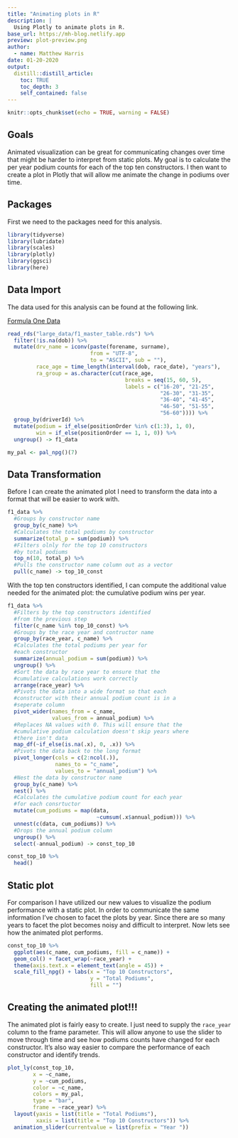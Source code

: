 ```yaml
---
title: "Animating plots in R"
description: |
  Using Plotly to animate plots in R.
base_url: https://mh-blog.netlify.app
preview: plot-preview.png
author:
  - name: Matthew Harris
date: 01-20-2020
output:
  distill::distill_article:
    toc: TRUE
    toc_depth: 3
    self_contained: false
---
```


```r
knitr::opts_chunk$set(echo = TRUE, warning = FALSE)
```

## Goals

Animated visualization can be great for communicating changes over time that might
be harder to interpret from static plots. My goal is to calculate the per year 
podium counts for each of the top ten constructors. I then want to create a plot in 
Plotly that will allow me animate the change in podiums over time.

## Packages

First we need to the packages need for this analysis.

```r
library(tidyverse)
library(lubridate)
library(scales)
library(plotly)
library(ggsci)
library(here)
```

## Data Import

The data used for this analysis can be found at the following link. <br>

[Formula One Data](https://github.com/mhdemo/proj_site/tree/master/content/posts/data)

```r
read_rds("large_data/f1_master_table.rds") %>% 
  filter(!is.na(dob)) %>%
  mutate(drv_name = iconv(paste(forename, surname), 
                          from = "UTF-8", 
                          to = "ASCII", sub = ""),
         race_age = time_length(interval(dob, race_date), "years"),
         ra_group = as.character(cut(race_age, 
                                     breaks = seq(15, 60, 5),
                                     labels = c("16-20", "21-25",
                                                "26-30", "31-35",
                                                "36-40", "41-45",
                                                "46-50", "51-55", 
                                                "56-60")))) %>%
  group_by(driverId) %>%
  mutate(podium = if_else(positionOrder %in% c(1:3), 1, 0),
         win = if_else(positionOrder == 1, 1, 0)) %>%
  ungroup() -> f1_data

my_pal <- pal_npg()(7)
```

## Data Transformation

Before I can create the animated plot I need to transform the data into a format
that will be easier to work with.

```r
f1_data %>%
  #Groups by constructor name
  group_by(c_name) %>%
  #Calculates the total podiums by constructor
  summarize(total_p = sum(podium)) %>%
  #Filters olnly for the top 10 constructors 
  #by total podiums
  top_n(10, total_p) %>%
  #Pulls the constructor name column out as a vector
  pull(c_name) -> top_10_const

```

With the top ten constructors identified, I can compute the additional value needed for the animated plot: 
the cumulative podium wins per year. 

```r
f1_data %>%
  #Filters by the top constructors identified 
  #from the previous step
  filter(c_name %in% top_10_const) %>%
  #Groups by the race year and contructor name
  group_by(race_year, c_name) %>%
  #Calculates the total podiums per year for 
  #each constructor
  summarize(annual_podium = sum(podium)) %>%
  ungroup() %>%
  #Sort the data by race year to ensure that the
  #cumulative calculations work correctly
  arrange(race_year) %>%
  #Pivots the data into a wide format so that each 
  #constructor with their annual podium count is in a 
  #seperate column
  pivot_wider(names_from = c_name, 
              values_from = annual_podium) %>%
  #Replaces NA values with 0. This will ensure that the
  #cumulative podium calculation doesn't skip years where
  #there isn't data
  map_df(~if_else(is.na(.x), 0, .x)) %>%
  #Pivots the data back to the long format
  pivot_longer(cols = c(2:ncol(.)), 
               names_to = "c_name", 
               values_to = "annual_podium") %>%
  #Nest the data by constructor name
  group_by(c_name) %>%
  nest() %>%
  #Calculates the cumulative podium count for each year
  #for each consrtuctor
  mutate(cum_podiums = map(data, 
                            ~cumsum(.x$annual_podium))) %>%
  unnest(c(data, cum_podiums)) %>%
  #Drops the annual podium column
  ungroup() %>%
  select(-annual_podium) -> const_top_10

const_top_10 %>%
  head()
```

## Static plot

For comparison I have utilized our new values to visualize the podium performance with a static plot.
In order to communicate the same information I've chosen to facet the plots by year. Since there are so
many years to facet the plot becomes noisy and difficult to interpret. Now lets see how the animated plot
performs.

```r
const_top_10 %>%
  ggplot(aes(c_name, cum_podiums, fill = c_name)) + 
  geom_col() + facet_wrap(~race_year) + 
  theme(axis.text.x = element_text(angle = 45)) +
  scale_fill_npg() + labs(x = "Top 10 Constructors",
                          y = "Total Podiums",
                          fill = "")
```

## Creating the animated plot!!!

The animated plot is fairly easy to create. I just need to supply the
`race_year` column to the frame parameter. This will allow anyone to use the slider
to move through time and see how podiums counts have changed for each constructor. It's also way
easier to compare the performance of each constructor and identify trends.

```r
plot_ly(const_top_10,
        x = ~c_name,
        y = ~cum_podiums,
        color = ~c_name,
        colors = my_pal,
        type = "bar",
        frame = ~race_year) %>% 
  layout(yaxis = list(title = "Total Podiums"),
         xaxis = list(title = "Top 10 Constructors")) %>%
  animation_slider(currentvalue = list(prefix = "Year "))
```
 
